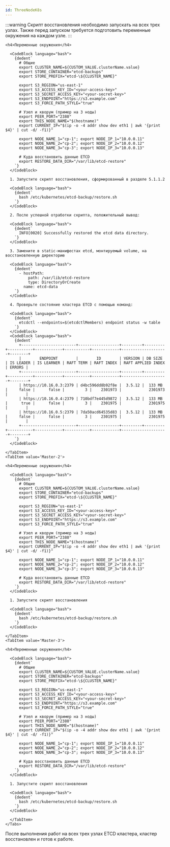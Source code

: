 ```yaml
---
id: ThreeNodeK8s
---
```




  
  :::warning
  Скрипт восстановления необходимо запускать на всех трех узлах. Также перед запуском требуется подготовить переменные окружения на каждом узле.
  :::


  <Tabs groupId="etcd-node">
    <TabItem value='Master-1'>

    <h4>Переменные окружения</h4>

      <CodeBlock language="bash">
        {dedent`
          # Общие
          export CLUSTER_NAME=${CUSTOM_VALUE.clusterName.value}
          export STORE_CONTAINER="etcd-backups"
          export STORE_PREFIX="etcd-\${CLUSTER_NAME}"

          export S3_REGION="us-east-1"
          export S3_ACCESS_KEY_ID="<your-access-key>"
          export S3_SECRET_ACCESS_KEY="<your-secret-key>"
          export S3_ENDPOINT="https://s3.example.com"
          export S3_FORCE_PATH_STYLE="true"

          # Узел и кворум (пример на 3 ноды)
          export PEER_PORT="2380"
          export THIS_NODE_NAME="$(hostname)"
          export CURRENT_IP="$(ip -o -4 addr show dev eth1 | awk '{print $4}' | cut -d/ -f1)}" 

          export NODE_NAME_1="cp-1"; export NODE_IP_1="10.0.0.11"
          export NODE_NAME_2="cp-2"; export NODE_IP_2="10.0.0.12"
          export NODE_NAME_3="cp-3"; export NODE_IP_3="10.0.0.13"

          # Куда восстановить данные ETCD
          export RESTORE_DATA_DIR="/var/lib/etcd-restore"
        `}
      </CodeBlock>

      1. Запустите скрипт восстановления, сформированный в разделе 5.1.1.2

      <CodeBlock language="bash">
        {dedent`
          bash /etc/kubernetes/etcd-backup/restore.sh
        `}
      </CodeBlock>

      2. После успешной отработки скрипта, положительный вывод:

      <CodeBlock language="bash">
        {dedent`
          INFO[0020] Successfully restored the etcd data directory.
        `}
      </CodeBlock>

      3. Замените в static-манифестах etcd, монтируемый volume, на восстановленную директорию

      <CodeBlock language="bash">
        {dedent`
          - hostPath:
              path: /var/lib/etcd-restore
              type: DirectoryOrCreate
            name: etcd-data
        `}
      </CodeBlock>

      4. Проверьте состояние кластера ETCD с помощью команд:

      <CodeBlock language="bash">
        {dedent`
          etcdctl --endpoints=$(etcdctlMembers) endpoint status -w table
        `}
      </CodeBlock>
      <CodeBlock language="bash">
        {dedent`
          +------------------------+------------------+---------+---------+-----------+------------+-----------+------------+--------------------+--------+
          |        ENDPOINT        |        ID        | VERSION | DB SIZE | IS LEADER | IS LEARNER | RAFT TERM | RAFT INDEX | RAFT APPLIED INDEX | ERRORS |
          +------------------------+------------------+---------+---------+-----------+------------+-----------+------------+--------------------+--------+
          | https://10.16.0.3:2379 | d4bc596dd8b92f8e |  3.5.12 |  133 MB |     false |      false |         3 |    2301973 |            2301973 |        |
          | https://10.16.0.4:2379 | 710bdf7e445d9872 |  3.5.12 |  133 MB |      true |      false |         3 |    2301975 |            2301975 |        |
          | https://10.16.0.5:2379 | 7da50acd64535d83 |  3.5.12 |  133 MB |     false |      false |         3 |    2301975 |            2301975 |        |
          +------------------------+------------------+---------+---------+-----------+------------+-----------+------------+--------------------+--------+
        `}
      </CodeBlock>

    </TabItem>
    <TabItem value='Master-2'>

    <h4>Переменные окружения</h4>

      <CodeBlock language="bash">
        {dedent`
          # Общие
          export CLUSTER_NAME=${CUSTOM_VALUE.clusterName.value}
          export STORE_CONTAINER="etcd-backups"
          export STORE_PREFIX="etcd-\${CLUSTER_NAME}"

          export S3_REGION="us-east-1"
          export S3_ACCESS_KEY_ID="<your-access-key>"
          export S3_SECRET_ACCESS_KEY="<your-secret-key>"
          export S3_ENDPOINT="https://s3.example.com"
          export S3_FORCE_PATH_STYLE="true"

          # Узел и кворум (пример на 3 ноды)
          export PEER_PORT="2380"
          export THIS_NODE_NAME="$(hostname)"
          export CURRENT_IP="$(ip -o -4 addr show dev eth1 | awk '{print $4}' | cut -d/ -f1)}" 

          export NODE_NAME_1="cp-1"; export NODE_IP_1="10.0.0.11"
          export NODE_NAME_2="cp-2"; export NODE_IP_2="10.0.0.12"
          export NODE_NAME_3="cp-3"; export NODE_IP_3="10.0.0.13"

          # Куда восстановить данные ETCD
          export RESTORE_DATA_DIR="/var/lib/etcd-restore"
        `}
      </CodeBlock>

      1. Запустите скрипт восстановления 

      <CodeBlock language="bash">
        {dedent`
          bash /etc/kubernetes/etcd-backup/restore.sh
        `}
      </CodeBlock>

    </TabItem>
    <TabItem value='Master-3'>

    <h4>Переменные окружения</h4>

      <CodeBlock language="bash">
        {dedent`
          # Общие
          export CLUSTER_NAME=${CUSTOM_VALUE.clusterName.value}
          export STORE_CONTAINER="etcd-backups"
          export STORE_PREFIX="etcd-\${CLUSTER_NAME}"

          export S3_REGION="us-east-1"
          export S3_ACCESS_KEY_ID="<your-access-key>"
          export S3_SECRET_ACCESS_KEY="<your-secret-key>"
          export S3_ENDPOINT="https://s3.example.com"
          export S3_FORCE_PATH_STYLE="true"

          # Узел и кворум (пример на 3 ноды)
          export PEER_PORT="2380"
          export THIS_NODE_NAME="$(hostname)"
          export CURRENT_IP="$(ip -o -4 addr show dev eth1 | awk '{print $4}' | cut -d/ -f1)}" 

          export NODE_NAME_1="cp-1"; export NODE_IP_1="10.0.0.11"
          export NODE_NAME_2="cp-2"; export NODE_IP_2="10.0.0.12"
          export NODE_NAME_3="cp-3"; export NODE_IP_3="10.0.0.13"

          # Куда восстановить данные ETCD
          export RESTORE_DATA_DIR="/var/lib/etcd-restore"
        `}
      </CodeBlock>

      1. Запустите скрипт восстановления 

      <CodeBlock language="bash">
        {dedent`
          bash /etc/kubernetes/etcd-backup/restore.sh
        `}
      </CodeBlock>

      </TabItem>
    </Tabs>


  После выполнения работ на всех трех узлах ETCD кластера, кластер восстановлен и готов к работе.

